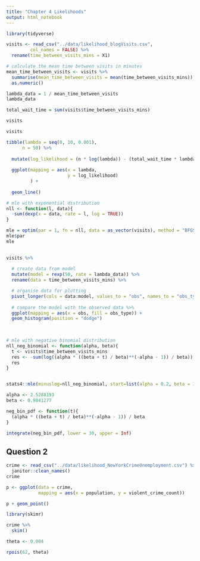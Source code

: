```yaml
---
title: "Chapter 4 Likelihoods"
output: html_notebook
---
```


```r
library(tidyverse)
```

```r
visits <- read_csv("../data/likelihood_blogVisits.csv",
         col_names = FALSE) %>% 
  rename(time_between_visits_mins = X1)

# calculate the mean time between visits in minutes
mean_time_between_visits <- visits %>% 
  summarise(mean_time_between_visits = mean(time_between_visits_mins)) %>% 
  as.numeric()

lambda_data = 1 / mean_time_between_visits
lambda_data

total_wait_time = sum(visits$time_between_visits_mins)

visits
```
```r

visits 

tibble(lambda = seq(0, 10, 0.001),
      n = 50) %>% 
  
  mutate(log_likelihood = (n * log(lambda)) - (total_wait_time * lambda)) %>% 
  
  ggplot(mapping = aes(x = lambda,
                       y = log_likelihood)
         ) +
  
  geom_line()
```

```r
# mle with exponential distribution
nll <- function(l, data){
  -sum(dexp(x = data, rate = l, log = TRUE))
}

mle = optim(par = 1, fn = nll, data = as_vector(visits), method = "BFGS")
mle$par
mle
           
```


```r
visits %>% 
  
  # create data from model
  mutate(model = rexp(50, rate = lambda_data)) %>% 
  rename(data = time_between_visits_mins) %>% 

  # organise data for plotting 
  pivot_longer(cols = data:model, values_to = "obs", names_to = "obs_type") %>% 
  
  # compare the model with the observed data %>% 
  ggplot(mapping = aes(x = obs, fill = obs_type)) +
  geom_histogram(position = "dodge")
  
  
```
```r
# mle with negative binomial distribution
nll_neg_binomial <- function(alpha, beta){
  t <- visits$time_between_visits_mins
  res <- -sum(log((alpha * ((beta + t) / beta)**(-alpha - 1)) / beta))
  res
}


stats4::mle(minuslog=nll_neg_binomial, start=list(alpha = 0.2, beta = 1))

```
```r
alpha <- 2.5288193 
beta <- 0.9841277

neg_bin_pdf <- function(t){
  (alpha * ((beta + t) / beta)**(-alpha - 1)) / beta
}

integrate(neg_bin_pdf, lower = 30, upper = Inf)
```

## Question 2

```r
crime <- read_csv("../data/likelihood_NewYorkCrimeUnemployment.csv") %>% 
  janitor::clean_names()
crime
```
```r
p <- ggplot(data = crime,
            mapping = aes(x = population, y = violent_crime_count))

p + geom_point()
```
```r
library(skimr)

crime %>% 
  skim()
```

```r

theta <- 0.004

rpois(62, theta)
```

